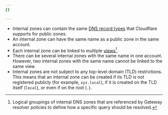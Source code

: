 ```yaml
---
{}

---
```


- Internal zones can contain the same [DNS record types](/dns/manage-dns-records/reference/dns-record-types/) that Cloudflare supports for public zones.
- An internal zone can have the same name as a public zone in the same account.
- Each internal zone can be linked to multiple [views](/dns/internal-dns/dns-views/)[^20].
- There can be several internal zones with the same name in one account. However, two internal zones with the same name cannot be linked to the same view.
- Internal zones are not subject to any top-level domain (TLD) restrictions. This means that an internal zone can be created if its TLD is not registered publicly (for example, `xyz.local`), if it is created on the TLD itself (`local`), or even if on the root (`.`).

[^20]: Logical groupings of internal DNS zones that are referenced by Gateway resolver policies to define how a specific query should be resolved.